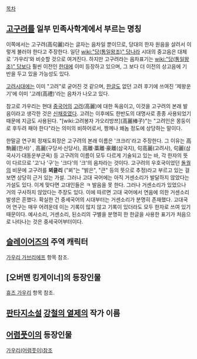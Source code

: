 [[목차]]

== [[고구려]]를 일부 민족사학계에서 부르는 명칭 ==
이쪽에서는 고구려(高句麗)라는 글자는 음차일 뿐이므로, 당대의 한자 원음을 살려서 이렇게 불러야 한다고 주장한다. 일단 [[wiki:"당(통일왕조)" 당]]나라 시대의 중고음은 대체로 '가우리'와 비슷할 것으로 여겨진다. 하지만 고구려라는 음차표기는 [[wiki:"당(통일왕조)" 당]]보다 훨씬 이전인 [[한]]대에 이미 등장하고 있으며, 그 보다 더 이전의 상고음에 기반을 두고 있을 가능성도 있다.

[[고려]]시대에는 이미 "고려"로 굳어진 것 같으며, [[한글]]도 없던 고려 후기에 쓰여진 '제왕운기'에 이미 '고례(高禮)'라는 음차가 나오고 있다.

참고로 가우리는 현대 [[중국어]]의 [[고려]](高麗)에 대한 독음이고, 이것을 고구려의 본래 발음이라고 생각한 것은 [[신채호]]였다. 고려는 이후에도 한반도의 대명사로 종종 사용되었기 때문에 지금도 사용된다. "[wiki:고려봉자 가오리방쯔](高麗棒子)"는 "고려인은 몽둥이로 후두려 패야 한다"라는 의미의 비하어로서, 짱께나 왜놈 정도에 상당하는 말이다.

한말글 연구회 정재도회장은 고구려의 본래 이름은 '크크리'라고 주장한다. 그 이유는  高駒麗(한서)' , 高麗(구당서·신당서), 高離·藁離·豪離(삼국지), 句高麗(고려사), 句麗(삼국사기·대동운부군옥) 등 고구려의 이름이 모두 다르게 기술되고 있는 바, 각 한자의 뜻이 다르므로 '고'나 '구'는 '크다'의 '크'의 음차라는 것이다.
고구려의 우호국이었던 [[돌궐]]의 비문에 고구려를 '''뵈클리''' ("뵈"는 "밝은", "큰" 등의 뜻으로 추정)라고 부르고 있는 걸 보면 상당히 근거 있는 가설. 그러나 고대 국어에는 아직 거센소리가 발달하지 않았다는 가설도 있다. 이게 맞다면 고대인들은 ㅋ 발음을 못 한다. 그러나 거센소리가 있었으나 거의 구사하지 않았다는 주장도 있다. 이에 따르면 고대 국어에서 연음에 의한 거센소리 발생은 흔했다. 확실한 건 중세국어의 시대부터는 거센소리가 분명히 존재했다. 고대국어 연구는 매우 어려운데 이는 기록이 많지 않고 기록이 있더라도 모두 한자로 쓰여 있기 때문이다. 예사소리, 거센소리, 된소리의 구별을 분명히 한 한글을 사용한 표기가 처음으로 나타나는 것은 중세국어부터이다.

== [[슬레이어즈]]의 주역 캐릭터 ==
[[가우리 가브리에프]] 항목 참조.

== [오버맨 킹게이너]의 등장인물 ==
[[휴즈 가우리]] 항목 참조.

== [[판타지소설]] [[강철의 열제]]의 작가 이름 ==

== [[어렴풋이]]의 등장인물 ==
[[가우리(어렴풋이)]]참조
